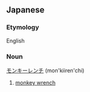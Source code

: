 ==Japanese==
===Etymology===
English

===Noun===
[[モンキー]][[レンチ]] (mon'kiiren'chi)

#[[monkey wrench]]